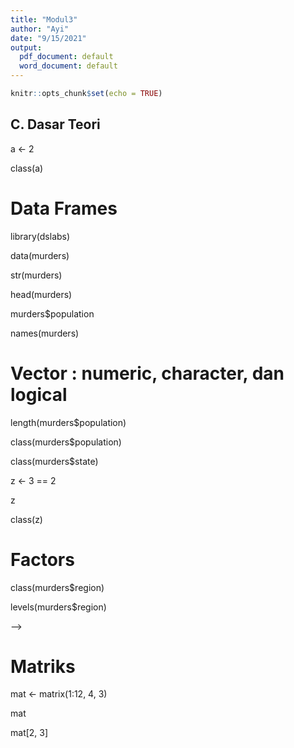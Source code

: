 ```yaml
---
title: "Modul3"
author: "Ayi"
date: "9/15/2021"
output:
  pdf_document: default
  word_document: default
---
```


```r
knitr::opts_chunk$set(echo = TRUE)
```

## C. Dasar Teori

<!-- Variasi tipe data pada R memfasilitasi keberagaman jenis variabel data. Sebagai contoh, terdapat data yang terdiri dari sekumpulan angka dan data lain ya/ng berisi sekumpulan karakter. Pada contoh lain, ada pula data yang berbentuk tabel maupun kumpulan (list) angka sederhana. Dengan bantuan fungsi class, kita akan mendapatkan kemudahan dalam mendefinisikan tipe data yang kita miliki:  -->

a <- 2 

class(a) 

<!-- Agar dapat bekerja secara efisien dalam menggunakan bahasa pemrograman R, penting untuk mempelajari terlebih dahulu tipe data dari variabel-variabel yang kita miliki sehingga akan mempermudah dalam penentuan proses analisis data yang dapat dilakukan terhadap variabelvariabel tersebut.  -->

# Data Frames
<!-- Cara paling umum yang dapat digunakan untuk menyimpan dataset dalam R adalah dalam tipe data frame. Secara konseptual, kita dapat menganggap data frame sebagai tabel yang terdiri dari baris yang memiliki nilai pengamatan dan berbagai variabel yang didefinisikan dalam bentuk kolom. Tipe data ini sangat umum digunakan untuk dataset, karena data frame dapat menggabungkan berbagai jenis tipe data dalam satu objek. Untuk memahami tipe data frame, silahkan mengakses contoh dataset pada library(dslabs) dan pilih dataset “murders” -->
<!-- menggunakan fungsi data:  -->

library(dslabs)

data(murders) 

<!-- Untuk memastikan bahwa dataset tersebut tipenya adalah data frame, dapat digunakan perintah berikut:  -->

str(murders)


<!-- Dengan menggunakan fungsi str, dapat diketahui bahwa dataset “murders” terdiri dari 51 baris dan lima variabel: state, abb, region, population, dan total. Selanjutnya, untuk melihat contoh enam baris pertama pada dataset, dapat digunakan fungsi head:  -->

head(murders)


<!-- Untuk analisis awal tiap variabel yang diwakili dalam bentuk kolom pada tipe data frame, dapat digunakan operator aksesor ($) dengan cara berikut: -->

murders$population

<!-- Untuk mengetahui nama-nama dari lima variabel yang dapat dievaluasi menggunakan operator aksesor, sebelumnya, melalui fungsi str, telah kita ketahui bahwa variabel yang dimiliki dataset adalah: state, abb, region, population, dan total. Sebagai alternatif, terdapat pula fungsi name, yang dapat digunakan seperti contoh dibawah ini:  -->

names(murders)


# Vector : numeric, character, dan logical
<!-- Objek murders$population terdiri dari sekumpulan numeric atau data-data angka. Sehingga,kita dapat mendefinisikan bahwa tipe data murders$population berupa vector. Angka tunggal secara teknis dapat didefinisikan sebagai vektor dengan panjang 1, tetapi secara umum kita akan menggunakan vector sebagai istilah untuk merujuk ke objek yang terdiri dari beberapa entri. Untuk mengidentifikasi banyaknya entri dalam suatu vector dapat digunakan fungsi length seperti contoh berikut:  -->

length(murders$population)


<!-- Vector khusus ini bertipe numeric karena populasi terdiri dari data-data angka: -->

class(murders$population)

<!-- Secara matematis, nilai-nilai dalam murders$population adalah berupa integer. Namun, secara default, data angka akan diberikan tipe numeric meskipun sebenarnya data tersebut merupakan bilangan bulat. Misalnya, class(1) akan mengidentifikasi nilai 1 sebagai tipe numeric. Untuk mengubah tipe numeric menjadi integer, dapat digunakan fungsi as.integer() atau dengan menambahkan L pada akhir data angka, contoh: 1L. Untuk melihat perbedaannya, silahkan gunakan class(1L).  -->

<!-- Vector juga dapat digunakan untuk menyimpan string dengan tipe character, Sebagai contoh: nama negara pada dataset “murders”: -->

class(murders$state)


<!-- Jenis vector penting lainnya adalah logical yang nilainya berupa TRUE atau FALSE.  -->

z <- 3 == 2

z

class(z)


# Factors 
<!-- Dalam dataset “murders”, variabel state yang berisi data karakter bukan bertipe vector: character, namun, tipe datanya adalah factor:  -->

class(murders$region)
 

<!-- Faktor berguna untuk menyimpan data kategorikal. Dapat dilihat, bahwa hanya terdapat 4 wilayah pada variabel state. Untuk melihat jumlah kategori yang dimiliki oleh variabel dengan tipe data factor dapat digunakan fungsi level:  -->

levels(murders$region)


<!-- Pada background process, R menyimpan level sebagai bilangan bulat yang memiliki peta tersendiri untuk melacak arti label dari bilangan tersebut. Hal ini dimaksudkan untuk penghematan memori, terutama apabila karakter dari tiap level cukup panjang. Standarnya, level -->
<!-- akan ditampilkan sesuai urutan abjad. -->

<!-- # Lists -->
<!-- <!-- Data frame merupakan sekumpulan list yang memiliki kelas yang berbeda-beda. Sama halnya dengan data frame, analisis list dapat dilakukan dengan menggunakan operator aksesor ($) dan dua kurung siku ([[). --> -->

# Matriks
<!-- Matriks merupakan tipe data yang mirip dengan data frame karena keduanya memiliki dua dimensi, yaitu: baris dan kolom. Namun, sama halnya dengan tipe data vector numerik, karakter dan logis, entri dalam matriks harus terdiri dari jenis vector yang sama. Dalam hal ini, data frame dapat dikatakan sebagai tipe data yang paling cocok untuk menyimpan data, karena kita dapat memiliki karakter, faktor, dan angka sekaligus dalam satu data frame. Namun matriks memiliki -->
<!-- satu keunggulan yang tidak dimiliki oleh tipe data frame: pada matriks dapat dilakukan operasi aljabar. Untuk mendefinisikan matriks, dapat digunakan fungsi matrix dengan mendefinisikan pula -->
<!-- argumen berupa jumlah baris dan kolom yang diinginkan.  -->

mat <- matrix(1:12, 4, 3)

mat


<!-- Untuk mengakses entri tertentu dalam matriks, dapat digunakan tanda kurung siku ([). Sebagai contoh, kita akan menampilkan data pada baris kedua, kolom ketiga, menggunakan:  -->

mat[2, 3]

